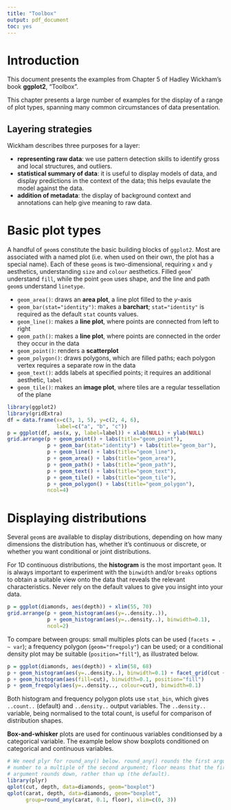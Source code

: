 ```yaml
---
title: "Toolbox"
output: pdf_document
toc: yes
---
```


# Introduction

This document presents the examples from Chapter 5 of Hadley Wickham's book **ggplot2**, "Toolbox".

This chapter presents a large number of examples for the display of a range of plot types, spanning many common circumstances of data presentation.

## Layering strategies

Wickham describes three purposes for a layer:

- **representing raw data**: we use pattern detection skills to identify gross and local structures, and outliers.
- **statistical summary of data**: it is useful to display models of data, and display predictions in the context of the data; this helps evaulate the model against the data.
- **addition of metadata**: the display of background context and annotations can help give meaning to raw data.

# Basic plot types

A handful of `geom`s constitute the basic building blocks of `ggplot2`. Most are associated with a named plot (i.e. when used on their own, the plot has a special name). Each of these `geom`s is two-dimensional, requiring `x` and `y` aesthetics, understanding `size` and `colour` aesthetics. Filled `geom`' understand `fill`, while the point `geom` uses shape, and the line and path `geom`s understand `linetype`.

- `geom_area()`: draws an **area plot**, a line plot filled to the *y*-axis
- `geom_bar(stat="identity")`: makes a **barchart**; `stat="identity"` is required as the default `stat` counts values.
- `geom_line()`: makes a **line plot**, where points are connected from left to right
- `geom_path()`: makes a **line plot**, where points are connected in the order they occur in the data
- `geom_point()`: renders a  **scatterplot**
- `geom_polygon()`: draws polygons, which are filled paths; each polygon vertex requires a separate row in the data
- `geom_text()`: adds labels at specified points; it requires an additional aesthetic, `label`
- `geom_tile()`: makes an **image plot**, where tiles are a regular tessellation of the plane

```r
library(ggplot2)
library(gridExtra)
df = data.frame(x=c(3, 1, 5), y=c(2, 4, 6),
                label=c("a", "b", "c"))
p = ggplot(df, aes(x, y, label=label)) + xlab(NULL) + ylab(NULL)
grid.arrange(p + geom_point() + labs(title="geom_point"),
             p + geom_bar(stat="identity") + labs(title="geom_bar"),
             p + geom_line() + labs(title="geom_line"),
             p + geom_area() + labs(title="geom_area"),
             p + geom_path() + labs(title="geom_path"),
             p + geom_text() + labs(title="geom_text"),
             p + geom_tile() + labs(title="geom_tile"),
             p + geom_polygon() + labs(title="geom_polygon"),
             ncol=4)
```

# Displaying distributions

Several `geom`s are available to display distributions, depending on how many dimensions the distribution has, whether it's continuous or discrete, or whether you want conditional or joint distributions.

For 1D continuous distributions, the **histogram** is the most important `geom`. It is always important to experiment with the `binwidth` and/or `breaks` options to obtain a suitable view onto the data that reveals the relevant characteristics. Never rely on the default values to give you insight into your data. 

```r
p = ggplot(diamonds, aes(depth)) + xlim(55, 70)
grid.arrange(p + geom_histogram(aes(y=..density..)),
             p + geom_histogram(aes(y=..density..), binwidth=0.1),
             ncol=2)
```

To compare between groups: small multiples plots can be used (`facets = . ~ var`); a frequency polygon (`geom="freqpoly"`) can be used; or a conditional density plot may be suitable (`position="fill"`), as illustrated below.

```r
p = ggplot(diamonds, aes(depth)) + xlim(58, 68)
p + geom_histogram(aes(y=..density..), binwidth=0.1) + facet_grid(cut ~ .)
p + geom_histogram(aes(fill=cut), binwidth=0.1, position="fill")
p + geom_freqpoly(aes(y=..density.., colour=cut), binwidth=0.1)
```

Both histogram and frequency polygon plots use `stat_bin`, which gives `..count..` (default) and `..density..` output variables. The `..density..` variable, being normalised to the total count, is useful for comparison of distribution shapes.

**Box-and-whisker** plots are used for continuous variables conditionsed by a categorical variable. The example below show boxplots conditioned on categorical and continuous variables.

```r
# We need plyr for round_any() below. round_any() rounds the first argument 
# number to a multiple of the second argument; floor means that the first
# argument rounds down, rather than up (the default).
library(plyr)
qplot(cut, depth, data=diamonds, geom="boxplot")
qplot(carat, depth, data=diamonds, geom="boxplot", 
      group=round_any(carat, 0.1, floor), xlim=c(0, 3))
```